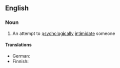 ==English==

===Noun===
{{en-noun}}

# {{lb|en|informal}} An attempt to [[psychologically]] [[intimidate]] someone

====Translations====
{{trans-top|psychological intimidation}}
* German: {{t|de|Psychospielchen|n}}
* Finnish: {{t+|fi|henkinen}} {{t+|fi|painostus}}
{{trans-mid}}
{{trans-bottom}}